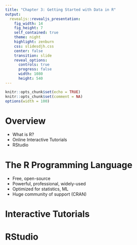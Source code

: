 ```yaml
---
title: "Chapter 3: Getting Started with Data in R"
output: 
  revealjs::revealjs_presentation:
    fig_width: 14 
    fig_height: 7
    self_contained: true
    theme: night
    highlight: zenburn
    css: slidesdjh.css
    center: false
    transition: slide
    reveal_options:
      controls: true
      progress: false
      width: 1080
      height: 540
---
```


```r
knitr::opts_chunk$set(echo = TRUE)
knitr::opts_chunk$set(comment = NA)
options(width = 100)
```

# Overview

- What is R?
- Online Interactive Tutorials
- RStudio

# The R Programming Language

- Free, open-source
- Powerful, professional, widely-used
- Optimized for statistics, ML
- Huge community of support (CRAN)

# Interactive Tutorials 

# RStudio


